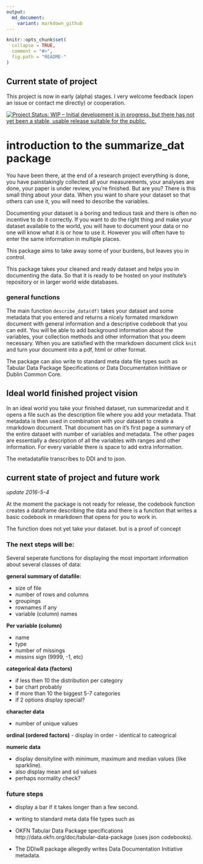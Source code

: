 ```yaml
---
output:
  md_document:
    variant: markdown_github
---
```


<!-- README.md is generated from README.Rmd. Please edit that file -->

```r
knitr::opts_chunk$set(
  collapse = TRUE,
  comment = "#>",
  fig.path = "README-"
)
```
## Current state of project
This project is now in early (alpha) stages. I very welcome feedback (open an issue or contact
me directly) or cooperation. 

[![Project Status: WIP – Initial development is in progress, but there has not yet been a stable, usable release suitable for the public.](http://www.repostatus.org/badges/latest/wip.svg)](http://www.repostatus.org/#wip)


# introduction to the summarize_dat package

You have been there, at the end of a research project everything is done, 
you have painstakingly collected all your measurements, your analyses are
done, your paper is under review, you're finished. But are you? 
There is this small thing about your data. When you want to share your dataset
so that others can use it, you will need to describe the variables.

Documenting your dataset is a boring and tedious task and there is often 
no incentive to do it correctly. If you want to do the right thing and make 
your dataset available to the world, you will have to document your data or no
one will know what it is or how to use it. However
you will often have to enter the same information in multiple places. 

This package aims to take away some of your burdens, but leaves you in control. 

This package takes your cleaned and ready dataset and helps you in documenting
the data. So that it is ready to be hosted on your institute's repository or in
larger world wide databases.

### general functions

The main function `describe_data(df)` takes your dataset and some metadata that you entered and returns a nicely formated rmarkdown document with general information
and a descriptive codebook that you can edit. 
You will be able to add background information about the variables, your 
collection methods and other information that you deem necessary. 
When you are satisfied with the rmarkdown document click `knit` and 
turn your document into a pdf, html
or other format. 

The package can also write to standard meta data file types such as Tabular
Data Package Specifications or Data Documentation Inititiave or Dublin Common
Core. 

## Ideal world finished project vision

In an ideal world you take your finished dataset, run summarizedat and it opens
a file such as the description file where you add your metadata.
That metadata is then used in combination with your dataset to create a
rmarkdown document. That document has on it's first page a summary of the entire
dataset with number of variables and metadata.
The other pages are essentially a description of all the variables with ranges 
and other information. For every variable there is space to add extra information.

The metadatafile transcribes to DDI and to json. 



## current state of project and future work

*update 2016-5-4*

At the moment the package is not ready for release, the codebook function
creates a dataframe describing the data and there is a function that 
writes a basic codebook in rmarkdown that opens for you to work in. 

The function does  not yet take your dataset. but is a proof of concept


### The next steps will be:

Several seperate functions for displaying the most important information about several classes of data:

**general summary of datafile: **

- size of file
- number of rows and columns
- groupings
- rownames if any
- variable (column) names

**Per variable (column)**

- name
- type
- number of missings
- missins sign (9999, -1, etc)

**categorical data (factors)**

- if less then 10 the distribution per category 
- bar chart probably
- if more than 10 the biggest 5-7 categories
- if 2 options display special?

**character data**

- number of unique values

**ordinal (ordered factors)**
- display in order
- identical to cateogrical

**numeric data**

- display densityline with minimum, maximum and median values (like sparkline).
- also display mean and sd values
- perhaps normality check?



### future steps

-  display a bar if it takes longer than a few second.

- writing to standard meta data file types such as

- OKFN Tabular Data Package specifications http://data.okfn.org/doc/tabular-data-package (uses json codebooks).
- The DDIwR package allegedly writes Data Documentation Initiative metadata.


